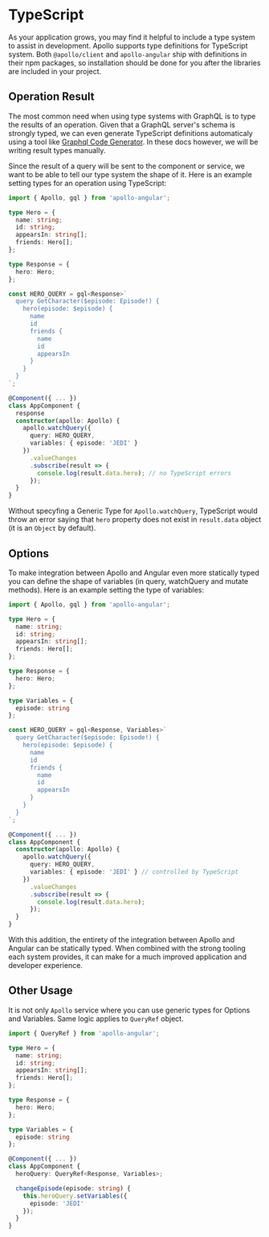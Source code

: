 # TypeScript

As your application grows, you may find it helpful to include a type system to
assist in development. Apollo supports type definitions for TypeScript system.
Both `@apollo/client` and `apollo-angular` ship with definitions in their npm
packages, so installation should be done for you after the libraries are
included in your project.

## Operation Result

The most common need when using type systems with GraphQL is to type the results
of an operation. Given that a GraphQL server's schema is strongly typed, we can
even generate TypeScript definitions automaticaly using a tool like
[Graphql Code Generator](https://graphql-code-generator.com/docs/plugins/typescript-apollo-angular). In these docs
however, we will be writing result types manually.

Since the result of a query will be sent to the component or service, we want to
be able to tell our type system the shape of it. Here is an example setting
types for an operation using TypeScript:

```typescript
import { Apollo, gql } from 'apollo-angular';

type Hero = {
  name: string;
  id: string;
  appearsIn: string[];
  friends: Hero[];
};

type Response = {
  hero: Hero;
};

const HERO_QUERY = gql<Response>`
  query GetCharacter($episode: Episode!) {
    hero(episode: $episode) {
      name
      id
      friends {
        name
        id
        appearsIn
      }
    }
  }
`;

@Component({ ... })
class AppComponent {
  response
  constructor(apollo: Apollo) {
    apollo.watchQuery({
      query: HERO_QUERY,
      variables: { episode: 'JEDI' }
    })
      .valueChanges
      .subscribe(result => {
        console.log(result.data.hero); // no TypeScript errors
      });
  }
}
```

Without specyfing a Generic Type for `Apollo.watchQuery`, TypeScript would throw
an error saying that `hero` property does not exist in `result.data` object (it
is an `Object` by default).

## Options

To make integration between Apollo and Angular even more statically typed you
can define the shape of variables (in query, watchQuery and mutate methods).
Here is an example setting the type of variables:

```typescript
import { Apollo, gql } from 'apollo-angular';

type Hero = {
  name: string;
  id: string;
  appearsIn: string[];
  friends: Hero[];
};

type Response = {
  hero: Hero;
};

type Variables = {
  episode: string
};

const HERO_QUERY = gql<Response, Variables>`
  query GetCharacter($episode: Episode!) {
    hero(episode: $episode) {
      name
      id
      friends {
        name
        id
        appearsIn
      }
    }
  }
`;

@Component({ ... })
class AppComponent {
  constructor(apollo: Apollo) {
    apollo.watchQuery({
      query: HERO_QUERY,
      variables: { episode: 'JEDI' } // controlled by TypeScript
    })
      .valueChanges
      .subscribe(result => {
        console.log(result.data.hero);
      });
  }
}
```

With this addition, the entirety of the integration between Apollo and Angular
can be statically typed. When combined with the strong tooling each system
provides, it can make for a much improved application and developer experience.

## Other Usage

It is not only `Apollo` service where you can use generic types for Options and
Variables. Same logic applies to `QueryRef` object.

```typescript
import { QueryRef } from 'apollo-angular';

type Hero = {
  name: string;
  id: string;
  appearsIn: string[];
  friends: Hero[];
};

type Response = {
  hero: Hero;
};

type Variables = {
  episode: string
};

@Component({ ... })
class AppComponent {
  heroQuery: QueryRef<Response, Variables>;

  changeEpisode(episode: string) {
    this.heroQuery.setVariables({
      episode: 'JEDI'
    });
  }
}
```
